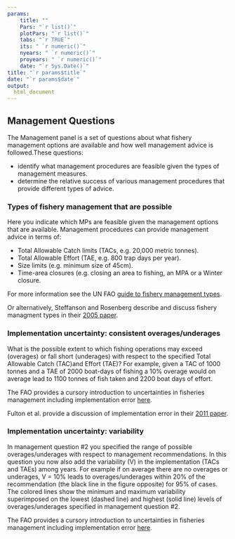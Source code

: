 ```yaml
---
params: 
    title: ""
    Pars: "`r list()`"
    plotPars: "`r list()`"
    tabs: "`r TRUE`"
    its: " `r numeric()`"
    nyears: " `r numeric()`"
    proyears: " `r numeric()`"
    date: "`r Sys.Date()`"
title: "`r params$title`"
date: "`r params$date`"
output:
  html_document
---
```




## Management Questions 

The Management panel is a set of questions about what fishery management options are available and how well management advice is followed.These questions: 

* identify what management procedures are feasible given the types of management measures.
* determine the relative success of various management procedures that provide different types of advice.

### Types of fishery management that are possible

Here you indicate which MPs are feasible given the management options that are available.
Management procedures can provide management advice in terms of:

* Total Allowable Catch limits (TACs, e.g. 20,000 metric tonnes).
* Total Allowable Effort (TAE, e.g. 800 trap days per year).
* Size limits (e.g. minimum size of 45cm).
* Time-area closures (e.g. closing an area to fishing, an MPA or a Winter closure.

For more information see the UN FAO [guide to fishery management types](http://www.fao.org/docrep/005/y3427e/y3427e06.htm). 

Or alternatively, Steffanson and Rosenberg describe and discuss fishery managment types in their [2005 paper](https://drive.google.com/open?id=1V5aMNf3raitNC515qyFfITDivgbXkU4X). 

### Implementation uncertainty: consistent overages/underages

What is the possible extent to which fishing operations may exceed (overages) or fall short (underages) with respect to the specified Total Allowable Catch (TAC)and Effort (TAE)? For example, given a TAC of 1000 tonnes and a TAE of 2000 boat-days of fishing a 10% overage would on average lead to 1100 tonnes of fish taken and 2200 boat days of effort.

The FAO provides a cursory introduction to uncertainties in fisheries management including implementation error [here](http://www.fao.org/docrep/003/v8400e/V8400E03.htm). 

Fulton et al. provide a discussion of implementation error in their [2011 paper](https://drive.google.com/open?id=1gzTMnk3Cg3PzgxDdKAyV52T9IIptUK7h). 


### Implementation uncertainty: variability

In management question #2 you specified the range of possible overages/underages with respect to management recommendations. In this question you now also add the variability (V) in the implementation (TACs and TAEs) among years. For example if on average there are no overages or underages, V = 10% leads to overages/underages within 20% of the recommendation (the black line in the figure opposite) for 95% of cases. The colored lines show the minimum and maximum variability superimposed on the lowest (dashed line) and highest (solid line) levels of overages/underages specified in management question #2.

The FAO provides a cursory introduction to uncertainties in fisheries management including implementation error [here](http://www.fao.org/docrep/003/v8400e/V8400E03.htm). 

